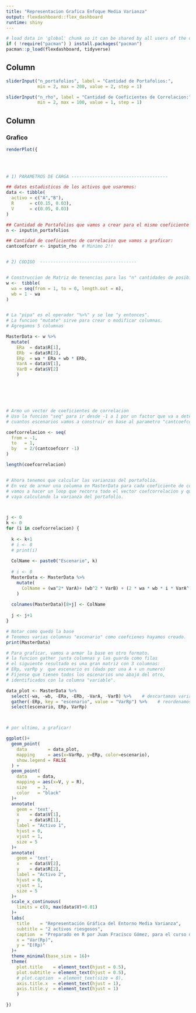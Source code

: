 ```yaml
---
title: "Representacion Grafica Enfoque Media Varianza"
output: flexdashboard::flex_dashboard
runtime: shiny
---
```


```r
# load data in 'global' chunk so it can be shared by all users of the dashboard
if ( !require("pacman") ) install.packages("pacman")
pacman::p_load(flexdashboard, tidyverse)
```

Column {.sidebar}
-----------------------------------------------------------------------



```r
sliderInput("n_portafolios", label = "Cantidad de Portafolios:",
            min = 2, max = 200, value = 2, step = 1)

sliderInput("n_rho", label = "Cantidad de Coeficientes de Correlacion:",
            min = 2, max = 100, value = 1, step = 1)
```

Column
-----------------------------------------------------------------------

### Grafico

```r
renderPlot({
  
  
  

# 1) PARAMETROS DE CARGA -------------------------------------

## datos estadisticos de los activos que usaremos:
data <- tibble(
  activo = c("A","B"),
  R      = c(0.15, 0.03),
  V      = c(0.05, 0.03)
)

## Cantidad de Portafolios que vamos a crear para el mismo coeficiente de correlacion:
n <- input$n_portafolios

## Cantidad de coeficientes de correlacion que vamos a graficar:
cantcoefcorr <- input$n_rho  # Minimo 2!!


# 2) CODIGO  -------------------------------------


# Construccion de Matriz de tenencias para las "n" cantidades de posibilidades
w <-  tibble(
  wa = seq(from = 1, to = 0, length.out = n),
  wb = 1 - wa
)


# La "pipa" es el operador "%>%" y se lee "y entonces".
# La funcion "mutate" sirve para crear o modificar columnas.
# Agregamos 5 columnas

MasterData <- w %>% 
  mutate(
    ERa  = data$R[1],
    ERb  = data$R[2],
    ERp  = wa * ERa + wb * ERb,
    VarA = data$V[1],
    VarB = data$V[2]
    )






# Armo un vector de coeficientes de correlacion
# Uso la funcion "seq" para ir desde -1 a 1 por un factor que va a determinar
# cuantos escenarios vamos a construir en base al parametro "cantcoefcorr".

coefcorrelacion <- seq(
  from = -1,
  to   = 1,
  by   = 2/(cantcoefcorr -1)
)

length(coefcorrelacion)


# Ahora tenemos que calcular las varianzas del portafolio.
# En vez de armar una columna en MasterData para cada coeficiente de correlacion,
# vamos a hacer un loop que recorra todo el vector coefcorrelacion y que 
# vaya calculando la varianza del portafolio. 



j <- 0
k <- 0
for (i in coefcorrelacion) {
  
  k <- k+1
  # i <- 0
  # print(i) 
  
  ColName <- paste0("Escenario", k)
  
  # i <- 0
  MasterData <- MasterData %>% 
    mutate(
      ColName = (wa^2* VarA)+ (wb^2 * VarB) + (2 * wa * wb * i * VarA^(1/2) * VarB^(1/2) )
    )
  
  colnames(MasterData)[8+j] <- ColName    
  
  j <- j+1
}

# Notar como quedó la base
# Tenemos varias columnas "escenario" como coefcienes hayamos creado.
print(MasterData)

# Para graficar, vamos a armar la base en otro formato.
# la funcion gather junta columnas y las guarda como filas
# el siguiente resultado es una gran matriz con 3 columnas:
# ERp, varRp y  que escenario es (dado por una A + un numero)
# Fijense que tienen todos los escenarios uno abajo del otro,
# identificados con la columna "variable".

data_plot <- MasterData %>%
  select(-wa, -wb, -ERa, -ERb, -VarA, -VarB) %>%    # descartamos variables que no nos interesan
  gather(-ERp, key = "escenario", value = "VarRp") %>%    # reordenamos la matriz
  select(escenario, ERp, VarRp)



# por ultimo, a graficar!

ggplot()+  
  geom_point(
    data        = data_plot,
    mapping     = aes(x=VarRp, y=ERp, color=escenario),
    show.legend = FALSE
  ) +
  geom_point(
    data    = data,
    mapping = aes(x=V, y = R),
    size    = 3,
    color   = "black"
  )+
  annotate(
    geom = 'text',
    x    = data$V[1],
    y    = data$R[1],
    label = "Activo 1",
    hjust = 0,
    vjust = 1,
    size = 5
  )+
  annotate(
    geom = 'text',
    x    = data$V[2],
    y    = data$R[2],
    label = "Activo 2",
    hjust = 0,
    vjust = 1,
    size = 5
  )+
  scale_x_continuous(
    limits = c(0, max(data$V)+0.01)
  )+
  labs(
    title    = "Representación Gráfica del Entorno Media Varianza",
    subtitle = "2 activos riesgosos",
    caption  = "Preparado en R por Juan Fracisco Gómez, para el curso de Dinero, Crédito y Bancos",
    x = "Var(Rp)",
    y = "E(Rp)"
  )+
  theme_minimal(base_size = 16)+
  theme(
    plot.title    = element_text(hjust = 0.5),
    plot.subtitle = element_text(hjust = 0.5),
    # plot.caption  = element_text(size = 8),
    axis.title.x  = element_text(hjust = 1),
    axis.title.y  = element_text(hjust = 1)
    )

})
```
